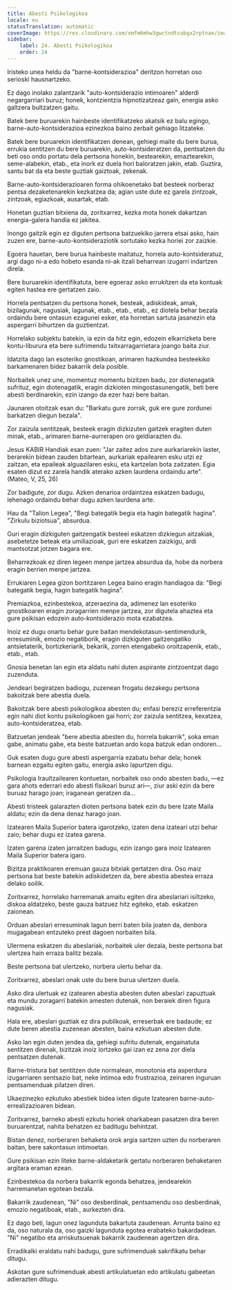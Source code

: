 ```yaml
---
title: Abesti Psikologikoa
locale: eu
statusTranslation: automatic
coverImage: https://res.cloudinary.com/xmfm6mhw3gwctndtcubgx2rptnae/image/upload/v1740468922/small_cover_tratado_de_psicologia_revolucionaria_a4c0dca4e0.webp
sidebar:
    label: 24. Abesti Psikologikoa
    order: 24
---
```

Iristeko unea heldu da "barne-kontsiderazioa" deritzon horretan oso serioski hausnartzeko.

Ez dago inolako zalantzarik "auto-kontsiderazio intimoaren" alderdi negargarriari buruz; honek, kontzientzia hipnotizatzeaz gain, energia asko galtzera bultzatzen gaitu.

Batek bere buruarekin hainbeste identifikatzeko akatsik ez balu egingo, barne-auto-kontsiderazioa ezinezkoa baino zerbait gehiago litzateke.

Batek bere buruarekin identifikatzen denean, gehiegi maite du bere burua, errukia sentitzen du bere buruarekin, auto-kontsideratzen da, pentsatzen du beti oso ondo portatu dela pertsona honekin, bestearekin, emaztearekin, seme-alabekin, etab., eta inork ez duela hori baloratzen jakin, etab. Guztira, santu bat da eta beste guztiak gaiztoak, zekenak.

Barne-auto-kontsiderazioaren forma ohikoenetako bat besteek norberaz pentsa dezaketenarekin kezkatzea da; agian uste dute ez garela zintzoak, zintzoak, egiazkoak, ausartak, etab.

Honetan guztian bitxiena da, zoritxarrez, kezka mota honek dakartzan energia-galera handia ez jakitea.

Inongo gaitzik egin ez diguten pertsona batzuekiko jarrera etsai asko, hain zuzen ere, barne-auto-kontsideraziotik sortutako kezka horiei zor zaizkie.

Egoera hauetan, bere burua hainbeste maitatuz, horrela auto-kontsideratuz, argi dago ni-a edo hobeto esanda ni-ak itzali beharrean izugarri indartzen direla.

Bere buruarekin identifikatuta, bere egoeraz asko errukitzen da eta kontuak egiten hastea ere gertatzen zaio.

Horrela pentsatzen du pertsona honek, besteak, adiskideak, amak, bizilagunak, nagusiak, lagunak, etab., etab., etab., ez diotela behar bezala ordaindu bere ontasun ezagunei esker, eta horretan sartuta jasanezin eta aspergarri bihurtzen da guztientzat.

Horrelako subjektu batekin, ia ezin da hitz egin, edozein elkarrizketa bere kontu-liburura eta bere sufrimendu txitxarragarrietara joango baita ziur.

Idatzita dago lan esoteriko gnostikoan, arimaren hazkundea besteekiko barkamenaren bidez bakarrik dela posible.

Norbaitek unez une, momentuz momentu bizitzen badu, zor diotenagatik sufrituz, egin diotenagatik, eragin dizkioten mingostasunengatik, beti bere abesti berdinarekin, ezin izango da ezer hazi bere baitan.

Jaunaren otoitzak esan du: "Barkatu gure zorrak, guk ere gure zordunei barkatzen diegun bezala".

Zor zaizula sentitzeak, besteek eragin dizkizuten gaitzek eragiten duten minak, etab., arimaren barne-aurrerapen oro geldiarazten du.

Jesus KABIR Handiak esan zuen: "Jar zaitez ados zure aurkariarekin laster, berarekin bidean zauden bitartean, aurkariak epailearen esku utzi ez zaitzan, eta epaileak alguazilaren esku, eta kartzelan bota zaitzaten. Egia esaten dizut ez zarela handik aterako azken laurdena ordaindu arte". (Mateo, V, 25, 26)

Zor badigute, zor dugu. Azken denarioa ordaintzea eskatzen badugu, lehenago ordaindu behar dugu azken laurdena arte.

Hau da "Talion Legea", "Begi bategatik begia eta hagin bategatik hagina". "Zirkulu biziotsua", absurdua.

Guri eragin dizkiguten gaitzengatik besteei eskatzen dizkiegun aitzakiak, asebetetze beteak eta umiliazioak, guri ere eskatzen zaizkigu, ardi mantsotzat jotzen bagara ere.

Beharrezkoak ez diren legeen menpe jartzea absurdua da, hobe da norbera eragin berrien menpe jartzea.

Errukiaren Legea gizon bortitzaren Legea baino eragin handiagoa da: "Begi bategatik begia, hagin bategatik hagina".

Premiazkoa, ezinbestekoa, atzeraezina da, adimenez lan esoteriko gnostikoaren eragin zoragarrien menpe jartzea, zor digutela ahaztea eta gure psikisan edozein auto-kontsiderazio mota ezabatzea.

Inoiz ez dugu onartu behar gure baitan mendekotasun-sentimendurik, erresuminik, emozio negatiborik, eragin dizkiguten gaitzengatiko antsietaterik, bortizkeriarik, bekarik, zorren etengabeko oroitzapenik, etab., etab., etab.

Gnosia benetan lan egin eta aldatu nahi duten aspirante zintzoentzat dago zuzenduta.

Jendeari begiratzen badiogu, zuzenean frogatu dezakegu pertsona bakoitzak bere abestia duela.

Bakoitzak bere abesti psikologikoa abesten du; enfasi bereziz erreferentzia egin nahi diot kontu psikologikoen gai horri; zor zaizula sentitzea, kexatzea, auto-kontsideratzea, etab.

Batzuetan jendeak "bere abestia abesten du, horrela bakarrik", soka eman gabe, animatu gabe, eta beste batzuetan ardo kopa batzuk edan ondoren...

Guk esaten dugu gure abesti aspergarria ezabatu behar dela; honek barnean ezgaitu egiten gaitu, energia asko lapurtzen digu.

Psikologia Iraultzailearen kontuetan, norbaitek oso ondo abesten badu, —ez gara ahots ederrari edo abesti fisikoari buruz ari—, ziur aski ezin da bere buruaz harago joan; iraganean geratzen da...

Abesti tristeek galarazten dioten pertsona batek ezin du bere Izate Maila aldatu; ezin da dena denaz harago joan.

Izatearen Maila Superior batera igarotzeko, izaten dena izateari utzi behar zaio; behar dugu ez izatea garena.

Izaten garena izaten jarraitzen badugu, ezin izango gara inoiz Izatearen Maila Superior batera igaro.

Bizitza praktikoaren eremuan gauza bitxiak gertatzen dira. Oso maiz pertsona bat beste batekin adiskidetzen da, bere abestia abestea erraza delako soilik.

Zoritxarrez, horrelako harremanak amaitu egiten dira abeslariari isiltzeko, diskoa aldatzeko, beste gauza batzuez hitz egiteko, etab. eskatzen zaionean.

Orduan abeslari erresuminak lagun berri baten bila joaten da, denbora mugagabean entzuteko prest dagoen norbaiten bila.

Ulermena eskatzen du abeslariak, norbaitek uler dezala, beste pertsona bat ulertzea hain erraza balitz bezala.

Beste pertsona bat ulertzeko, norbera ulertu behar da.

Zoritxarrez, abeslari onak uste du bere burua ulertzen duela.

Asko dira ulertuak ez izatearen abestia abesten duten abeslari zapuztuak eta mundu zoragarri batekin amesten dutenak, non beraiek diren figura nagusiak.

Hala ere, abeslari guztiak ez dira publikoak, erreserbak ere badaude; ez dute beren abestia zuzenean abesten, baina ezkutuan abesten dute.

Asko lan egin duten jendea da, gehiegi sufritu dutenak, engainatuta sentitzen direnak, bizitzak inoiz lortzeko gai izan ez zena zor diela pentsatzen dutenak.

Barne-tristura bat sentitzen dute normalean, monotonia eta asperdura izugarriaren sentsazio bat, neke intimoa edo frustrazioa, zeinaren inguruan pentsamenduak pilatzen diren.

Ukaezinezko ezkutuko abestiek bidea ixten digute Izatearen barne-auto-errealizazioaren bidean.

Zoritxarrez, barneko abesti ezkutu horiek oharkabean pasatzen dira beren buruarentzat, nahita behatzen ez baditugu behintzat.

Bistan denez, norberaren behaketa orok argia sartzen uzten du norberaren baitan, bere sakontasun intimoetan.

Gure psikisan ezin liteke barne-aldaketarik gertatu norberaren behaketaren argitara eraman ezean.

Ezinbestekoa da norbera bakarrik egonda behatzea, jendearekin harremanetan egotean bezala.

Bakarrik zaudenean, "Ni" oso desberdinak, pentsamendu oso desberdinak, emozio negatiboak, etab., aurkezten dira.

Ez dago beti, lagun onez lagunduta bakartuta zaudenean. Arrunta baino ez da, oso naturala da, oso gaizki lagunduta egotea erabateko bakardadean. "Ni" negatibo eta arriskutsuenak bakarrik zaudenean agertzen dira.

Erradikalki eraldatu nahi badugu, gure sufrimenduak sakrifikatu behar ditugu.

Askotan gure sufrimenduak abesti artikulatuetan edo artikulatu gabeetan adierazten ditugu.


